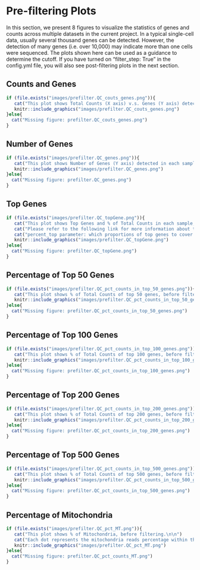 # Pre-filtering Plots

In this section, we present 8 figures to visualize the statistics of genes and counts across multiple datasets in the current project. In a typical single-cell data, usually several thousand genes can be detected. However, the detection of many genes (i.e. over 10,000) may indicate more than one cells were sequenced. The plots shown here can be used as a guidance to determine the cutoff. If you have turned on "filter_step: True" in the config.yml file, you will also see post-filtering plots in the next section.

## Counts and Genes

```r
if (file.exists("images/prefilter.QC_couts_genes.png")){
   cat("This plot shows Total Counts (X axis) v.s. Genes (Y axis) detected in each sample, before filtering.\n\n")
   knitr::include_graphics("images/prefilter.QC_couts_genes.png")
}else{
  cat("Missing figure: prefilter.QC_couts_genes.png") 
}
```

## Number of Genes

```r
if (file.exists("images/prefilter.QC_genes.png")){
   cat("This plot shows Number of Genes (Y axis) detected in each sample, before filtering.\n\n")
   knitr::include_graphics("images/prefilter.QC_genes.png")
}else{
  cat("Missing figure: prefilter.QC_genes.png")
}
```

## Top Genes

```r
if (file.exists("images/prefilter.QC_topGene.png")){
   cat("This plot shows Top Genes and % of Total Counts in each sample, before filtering.\n\n")
   cat("Please refer to the following link for more information about top genes: https://scanpy.readthedocs.io/en/latest/generated/scanpy.pp.calculate_qc_metrics.html.\n\n")
   cat("percent_top parameter: which proportions of top genes to cover. If empty or None don’t calculate. Values are considered 1-indexed, percent_top=[50] finds cumulative proportion to the 50th most expressed gene.\n\n")
   knitr::include_graphics("images/prefilter.QC_topGene.png")
}else{
  cat("Missing figure: prefilter.QC_topGene.png")
}
```

## Percentage of Top 50 Genes

```r
if (file.exists("images/prefilter.QC_pct_counts_in_top_50_genes.png")){
   cat("This plot shows % of Total Counts of top 50 genes, before filtering.\n\n")
   knitr::include_graphics("images/prefilter.QC_pct_counts_in_top_50_genes.png")
}else{
  cat("Missing figure: prefilter.QC_pct_counts_in_top_50_genes.png")
}
```

## Percentage of Top 100 Genes

```r
if (file.exists("images/prefilter.QC_pct_counts_in_top_100_genes.png")){
   cat("This plot shows % of Total Counts of top 100 genes, before filtering.\n\n")
   knitr::include_graphics("images/prefilter.QC_pct_counts_in_top_100_genes.png")
}else{
  cat("Missing figure: prefilter.QC_pct_counts_in_top_100_genes.png")
}
```

## Percentage of Top 200 Genes

```r
if (file.exists("images/prefilter.QC_pct_counts_in_top_200_genes.png")){
   cat("This plot shows % of Total Counts of top 200 genes, before filtering.\n\n")
   knitr::include_graphics("images/prefilter.QC_pct_counts_in_top_200_genes.png")
}else{
  cat("Missing figure: prefilter.QC_pct_counts_in_top_200_genes.png")
}
```

## Percentage of Top 500 Genes

```r
if (file.exists("images/prefilter.QC_pct_counts_in_top_500_genes.png")){
   cat("This plot shows % of Total Counts of top 500 genes, before filtering.\n\n")
   knitr::include_graphics("images/prefilter.QC_pct_counts_in_top_500_genes.png")
}else{
  cat("Missing figure: prefilter.QC_pct_counts_in_top_500_genes.png")
}
```

## Percentage of Mitochondria

```r
if (file.exists("images/prefilter.QC_pct_MT.png")){
   cat("This plot shows % of Mitochondria, before filtering.\n\n")
   cat("Each dot represents the mitochondria reads percentage within the total reads of that cell.\n\n")
   knitr::include_graphics("images/prefilter.QC_pct_MT.png")
}else{
  cat("Missing figure: prefilter.QC_pct_counts_MT.png")
}
```
